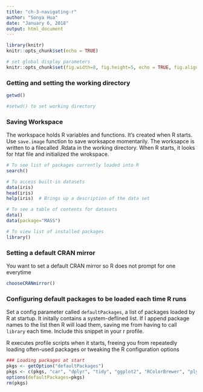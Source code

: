 ```yaml
---
title: "ch-3-navigating-r"
author: "Sonya Hua"
date: "January 6, 2018"
output: html_document
---
```


```r
library(knitr)
knitr::opts_chunk$set(echo = TRUE)

# set global display parameters
knitr::opts_chunk$set(fig.width=8, fig.height=5, echo = TRUE, fig.align="center") 
```

### Getting and setting the working directory

```r
getwd()

#setwd() to set working directory

```

### Saving Workspace

The workspace holds R variables and functions. It's created when R starts. Use `save.image` function to save worksapce momentarily. The worksapce is written to a filecalled .Rdata in the working directory. When R starts, it looks for htat file and initialized the wrokspace. 

```r
# To see list of packages currently loaded into R
search()

# To access built-in datasets
data(iris)
head(iris)
help(iris)  # Brings up a description of the data set

# To see a table of contents for datasets
data()
data(package="MASS")

# To view list of installed packages
library()
```


### Setting a default CRAN mirror

You want to set a default CRAN mirror so R does not prompt for one everytime

```r
chooseCRANmirror()
```

### Configuring default packages to be loaded each time R runs

Set a config parameter called `defaultPackages`, a list of packages loaded by R at startup. It initally contains a system-deflined list. If I append package names to the list then R will load them, saving me from having to call `library` each time. Include this snippet in your r profile.

R executes profile scripts when it starts, freeing you from repeatedly loading often-used packages or tweaking the R configuration options

```r

### Loading packages at start
pkgs <- getOption("defaultPackages")
pkgs <- c(pkgs, "car", "dplyr", "tidy", "ggplot2", "RColorBrewer", "plyr")
options(defaultPackages=pkgs)
rm(pkgs)

```


